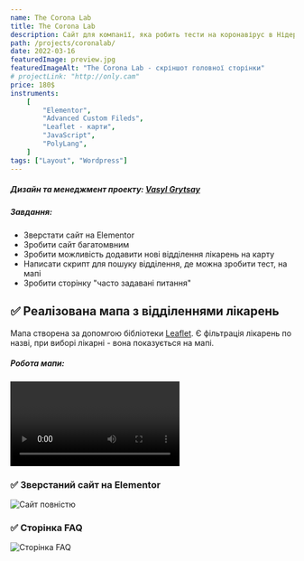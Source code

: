 ```yaml
---
name: The Corona Lab
title: The Corona Lab
description: Сайт для компанії, яка робить тести на коронавірус в Нідерландах.
path: /projects/coronalab/
date: 2022-03-16
featuredImage: preview.jpg
featuredImageAlt: "The Corona Lab - скріншот головної сторінки"
# projectLink: "http://only.cam"
price: 180$
instruments:
    [
        "Elementor",
        "Advanced Custom Fileds",
        "Leaflet - карти",
        "JavaScript",
        "PolyLang",
    ]
tags: ["Layout", "Wordpress"]
---
```


##### Дизайн та менеджмент проекту: <a href="https://t.me/grytsay14" target="_blank">Vasyl Grytsay</a>

##### Завдання:

- Зверстати сайт на Elementor
- Зробити сайт багатомвним
- Зробити можливість додавити нові відділення лікарень на карту
- Написати скрипт для пошуку відділення, де можна зробити тест, на мапі
- Зробити сторінку "часто задавані питання"

## ✅  Реалізована мапа з відділеннями лікарень

Мапа створена за допомгою бібліотеки <a href="https://leafletjs.com" target="_blank">Leaflet</a>. 
Є фільтрація лікарень по назві, при виборі лікарні - вона показується на мапі.

##### Робота мапи:

<Video videoSrcURL="../../../video-corona.mp4" videoTitle="Мапа з відділеннями лікарень"></Video>

### ✅ Зверстаний сайт на Elementor

![Сайт повністю](full.jpg)

### ✅ Сторінка FAQ

![Сторінка FAQ](img1.jpg)
